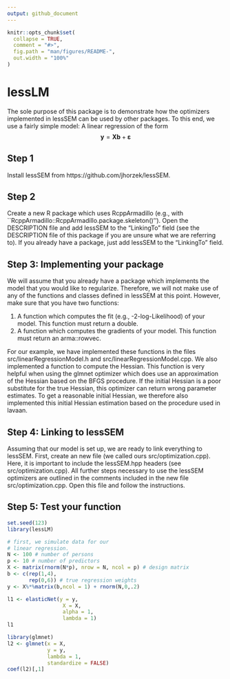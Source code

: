 ```yaml
---
output: github_document
---
```


<!-- README.md is generated from README.Rmd. Please edit that file -->

```r
knitr::opts_chunk$set(
  collapse = TRUE,
  comment = "#>",
  fig.path = "man/figures/README-",
  out.width = "100%"
)
```

# lessLM

The sole purpose of this package is to demonstrate how the optimizers implemented in lessSEM can be used by other packages. To this end, we use a fairly simple model: A
linear regression of the form
$$\pmb y = \pmb X \pmb b + \pmb\varepsilon$$

## Step 1

Install lessSEM from https://github.com/jhorzek/lessSEM.

## Step 2

Create a new R package which uses RcppArmadillo (e.g., with ``RcppArmadillo::RcppArmadillo.package.skeleton()''). Open the DESCRIPTION file and add lessSEM to the "LinkingTo" field (see the DESCRIPTION file of this package if you are unsure what we are referring to). If you already have a package, just add lessSEM to the "LinkingTo" field.

## Step 3: Implementing your package

We will assume that you already have a package which implements the model that you would like to regularize. Therefore, we will not make use of any of the functions and classes defined in lessSEM at this point. However, make sure that you have two functions:

1) A function which computes the fit (e.g., -2-log-Likelihood) of your model. This function must return a double.
2) A function which computes the gradients of your model. This function must return an arma::rowvec.

For our example, we have implemented these functions in the files src/linearRegressionModel.h and src/linearRegressionModel.cpp. We also implemented a function to compute the Hessian. This function is very helpful when using the glmnet optimizer which does use an approximation of the Hessian based on the BFGS procedure. If the initial Hessian is a poor substitute for the true Hessian, this optimizer can return wrong parameter estimates. To get a reasonable initial Hessian, we therefore also implemented this initial Hessian estimation based on the procedure used in lavaan.

## Step 4: Linking to lessSEM

Assuming that our model is set up, we are ready to link everything to lessSEM. First, create an new file (we called ours src/optimization.cpp). Here, it is important to include the lessSEM.hpp headers (see src/optimization.cpp). All further steps necessary to use the lessSEM optimizers are outlined in the comments included in the new file src/optimization.cpp. Open this file and follow the instructions.

## Step 5: Test your function

```r
set.seed(123)
library(lessLM)

# first, we simulate data for our
# linear regression.
N <- 100 # number of persons
p <- 10 # number of predictors
X <- matrix(rnorm(N*p),	nrow = N, ncol = p) # design matrix
b <- c(rep(1,4), 
       rep(0,6)) # true regression weights
y <- X%*%matrix(b,ncol = 1) + rnorm(N,0,.2)

l1 <- elasticNet(y = y,
                  X = X,
                  alpha = 1, 
                  lambda = 1)
l1

library(glmnet)
l2 <- glmnet(x = X, 
             y = y, 
             lambda = 1,
             standardize = FALSE)
coef(l2)[,1]
```